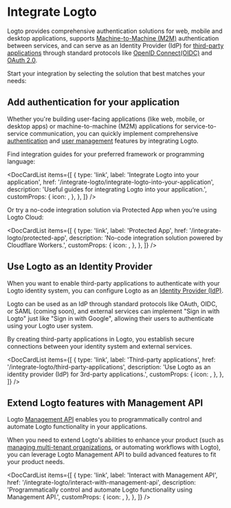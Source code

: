 
# Integrate Logto

Logto provides comprehensive authentication solutions for web, mobile and desktop applications, supports [Machine-to-Machine (M2M)](/quick-starts/m2m) authentication between services, and can serve as an Identity Provider (IdP) for [third-party applications](/integrate-logto/third-party-applications) through standard protocols like [OpenID Connect(OIDC)](https://auth.wiki/openid-connect) and [OAuth 2.0](https://auth.wiki/oauth-2.0).

Start your integration by selecting the solution that best matches your needs:

## Add authentication for your application

Whether you're building user-facing applications (like web, mobile, or desktop apps) or machine-to-machine (M2M) applications for service-to-service communication, you can quickly implement comprehensive [authentication](/end-user-flows) and [user management](/user-management) features by integrating Logto.

Find integration guides for your preferred framework or programming language:

<DocCardList
  items={[
    {
      type: 'link',
      label: 'Integrate Logto into your application',
      href: '/integrate-logto/integrate-logto-into-your-application',
      description: 'Useful guides for integrating Logto into your application.',
      customProps: {
        icon: <GuidesIcon />,
      },
    },
  ]}
/>

Or try a no-code integration solution via Protected App when you’re using Logto Cloud:

<DocCardList
  items={[
    {
      type: 'link',
      label: 'Protected App',
      href: '/integrate-logto/protected-app',
      description: 'No-code integration solution powered by Cloudflare Workers.',
      customProps: {
        icon: <ProtectedAppIcon />,
      },
    },
  ]}
/>

## Use Logto as an Identity Provider

When you want to enable third-party applications to authenticate with your Logto identity system, you can configure Logto as an [Identity Provider (IdP)](https://auth.wiki/identity-provider).

Logto can be used as an IdP through standard protocols like OAuth, OIDC, or SAML (coming soon), and external services can implement "Sign in with Logto" just like "Sign in with Google", allowing their users to authenticate using your Logto user system.

By creating third-party applications in Logto, you establish secure connections between your identity system and external services.

<DocCardList
  items={[
    {
      type: 'link',
      label: 'Third-party applications',
      href: '/integrate-logto/third-party-applications',
      description: 'Use Logto as an identity provider (IdP) for 3rd-party applications.',
      customProps: {
        icon: <IntegrateIcon width={20} height={20} />,
      },
    },
  ]}
/>

## Extend Logto features with Management API

Logto [Management API](https://openapi.logto.io/) enables you to programmatically control and automate Logto functionality in your applications.

When you need to extend Logto's abilities to enhance your product (such as [managing multi-tenant organizations](/organizations), or automating workflows with Logto), you can leverage Logto Management API to build advanced features to fit your product needs.

<DocCardList
  items={[
    {
      type: 'link',
      label: 'Interact with Management API',
      href: '/integrate-logto/interact-with-management-api',
      description:
        'Programmatically control and automate Logto functionality using Management API.',
      customProps: {
        icon: <CloudConnectionIcon />,
      },
    },
  ]}
/>
